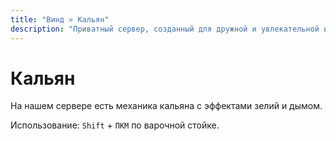```yaml
---
title: "Винд » Кальян"
description: "Приватный сервер, созданный для дружной и увлекательной игры."
---
```

# Кальян

На нашем сервере есть механика кальяна с эффектами зелий и дымом.

Использование: `Shift` + `ПКМ` по варочной стойке.